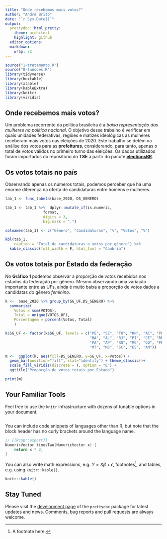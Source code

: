 ---
title: "Onde recebemos mais votos?"
author: "André Brito"
date: "`r Sys.Date()`"
output:
  prettydoc::html_pretty:
    theme: architect
    highlight: github
  editor_options: 
  markdown: 
    wrap: 72
---


```{r message=FALSE, warning=FALSE, include=FALSE}
source("1-tratamento.R")
source("0-funcoes.R")
library(tidyverse)
library(huxtable)
library(xtable)
library(kableExtra)
library(knitr)
library(viridis)
```

## Onde recebemos mais votos?

Um problema recorrente da política brasileira é a *baixa representação
das mulheres na política nacional*. O objetivo desse trabalho é
verificar em quais unidades federativas, regiões e matizes ideológicas
as mulheres receberam mais votos nas eleições de 2020. Este trabalho se
detém na análise dos votos para as **prefeituras**, considerando, para
tanto, apenas o total de votos válidos no primeiro turno das eleições.
Os dados utilizados foram importados do repositório do **TSE** a partir
do pacote [**electionsBR**](https://electionsbr.com/).


## Os votos totais no país

Observando apenas os números totais, podemos perceber que há uma enorme diferença na oferta de candidaturas entre homens e mulheres.

```{r echo=FALSE, message=FALSE, warning=FALSE}
tab_1 <- func_tabela(base_2020, DS_GENERO)

tab_1 <- tab_1 %>%  dplyr::mutate_if(is.numeric, 
                 format, 
                 digits = 3,
                 big.mark = ".")

colnames(tab_1) <- c("Gênero", "Candidaturas", "%", "Votos", "%")

kbl(tab_1,
    caption = "Total de candidaturas e votos por gênero") %>% 
  kable_classic(full_width = F, html_font = "Cambria")

```

## Os votos totais por Estado da federação

No **Gráfico 1** podemos observar a proporção de votos recebidos nos estados da federação por gênero. Mesmo observando uma variação importante entre as UFs, ainda é muito baixa a proporção de votos dados a candidatas do gênero *feminino*. 

```{r echo=FALSE, message=FALSE, warning=FALSE}
k <-  base_2020 %>% group_by(SG_UF,DS_GENERO) %>% 
  summarize(
    Votos = sum(VOTOS),
    Total = unique(VOTOS_UF),
    Porcentagem = porcent(Votos, Total)
    )

k$SG_UF <- factor(k$SG_UF, levels = c("PE", "SE", "TO", "RN", "AC", "PB", "MA", 
                                      "BA", "AL", "RJ", "PI", "CE", "RR", "RS", 
                                      "PA", "AP", "RO", "MG", "GO", "PR", "SP",
                                      "MT", "MS", "SC", "ES", "AM"))

m <-  ggplot(k, aes(fill=DS_GENERO, y=SG_UF, x=Votos)) + 
  geom_bar(position="fill", stat="identity") + theme_classic()+
  scale_fill_viridis(discrete = T, option = "E") +
  ggtitle("Proporção de votos totais por Estado")

print(m)
```



## Your Familiar Tools

Feel free to use the `knitr` infrastructure with dozens of tunable
options in your document.

```{r echo=FALSE}

```

You can include code snippets of languages other than R, but note that
the block header has no curly brackets around the language name.

``` {.cpp}
// [[Rcpp::export]]
NumericVector timesTwo(NumericVector x) {
    return x * 2;
}
```

You can also write math expressions, e.g. $Y = X\beta + \epsilon$,
footnotes[^1], and tables, e.g. using `knitr::kable()`.

[^1]: A footnote here.

```{r eval=FALSE, include=FALSE, results='asis'}
knitr::kable()
```

## Stay Tuned

Please visit the [development
page](https://github.com/yixuan/prettydoc/) of the `prettydoc` package
for latest updates and news. Comments, bug reports and pull requests are
always welcome.

